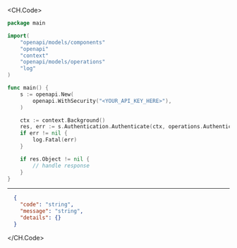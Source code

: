 
<CH.Code>
```go Authenticate.go
package main

import(
	"openapi/models/components"
	"openapi"
	"context"
	"openapi/models/operations"
	"log"
)

func main() {
    s := openapi.New(
        openapi.WithSecurity("<YOUR_API_KEY_HERE>"),
    )

    ctx := context.Background()
    res, err := s.Authentication.Authenticate(ctx, operations.AuthenticateRequestBody{})
    if err != nil {
        log.Fatal(err)
    }

    if res.Object != nil {
        // handle response
    }
}
```
---

```json Example Response
  {
    "code": "string",
    "message": "string",
    "details": {}
  }
```
</CH.Code>
